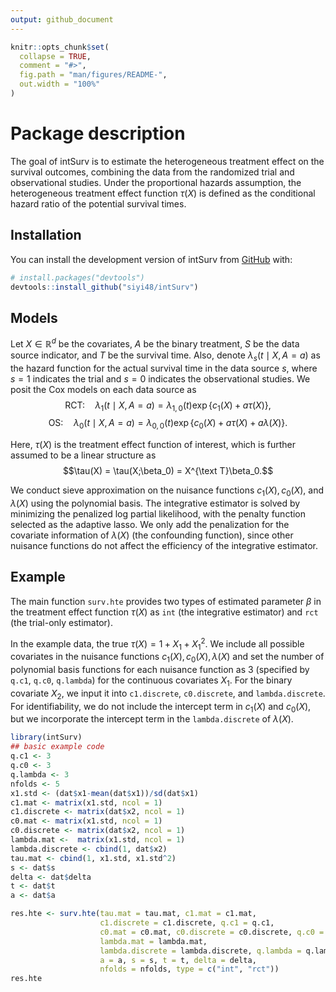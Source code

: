 ```yaml
---
output: github_document
---
```


<!-- README.md is generated from README.Rmd. Please edit that file -->

```r
knitr::opts_chunk$set(
  collapse = TRUE,
  comment = "#>",
  fig.path = "man/figures/README-",
  out.width = "100%"
)
```

# Package description

<!-- badges: start -->

<!-- badges: end -->

The goal of intSurv is to estimate the heterogeneous treatment effect on the survival outcomes, combining the data from the randomized trial and observational studies. Under the proportional hazards assumption, the heterogeneous treatment effect function $\tau(X)$ is defined as the conditional hazard ratio of the potential survival times.

## Installation

You can install the development version of intSurv from [GitHub](https://github.com/) with:

``` r
# install.packages("devtools")
devtools::install_github("siyi48/intSurv")
```

## Models

Let $X\in \mathbb{R}^d$ be the covariates, $A$ be the binary treatment, $S$ be the data source indicator, and $T$ be the survival time. Also, denote $\lambda_s(t\mid X, A=a)$ as the hazard function for the actual survival time in the data source $s$, where $s=1$ indicates the trial and $s=0$ indicates the observational studies. We posit the Cox models on each data source as $$\text{RCT:} \quad \lambda_1(t\mid X, A=a) =\lambda_{1,0}(t)\exp\{c_1(X) + a\tau(X)\},$$ $$\text{OS:} \quad \lambda_0(t\mid X, A=a) =\lambda_{0,0}(t)\exp\{c_0(X) + a\tau(X) + a\lambda(X)\}.$$

Here, $\tau(X)$ is the treatment effect function of interest, which is further assumed to be a linear structure as $$\tau(X) = \tau(X;\beta_0) = X^{\text T}\beta_0.$$

We conduct sieve approximation on the nuisance functions $c_1(X), c_0(X)$, and $\lambda(X)$ using the polynomial basis. The integrative estimator is solved by minimizing the penalized log partial likelihood, with the penalty function selected as the adaptive lasso. We only add the penalization for the covariate information of $\lambda(X)$ (the confounding function), since other nuisance functions do not affect the efficiency of the integrative estimator.

## Example

The main function `surv.hte` provides two types of estimated parameter $\beta$ in the treatment effect function $\tau(X)$ as `int` (the integrative estimator) and `rct` (the trial-only estimator).

In the example data, the true $\tau(X) = 1 + X_1 + X_1^2$. We include all possible covariates in the nuisance functions $c_1(X), c_0(X),\lambda(X)$ and set the number of polynomial basis functions for each nuisance function as $3$ (specified by `q.c1`, `q.c0`, `q.lambda`) for the continuous covariates $X_1$. For the binary covariate $X_2$, we input it into `c1.discrete`, `c0.discrete`, and `lambda.discrete`. For identifiability, we do not include the intercept term in $c_1(X)$ and $c_0(X)$, but we incorporate the intercept term in the `lambda.discrete` of $\lambda(X)$. 

```r
library(intSurv)
## basic example code
q.c1 <- 3
q.c0 <- 3
q.lambda <- 3
nfolds <- 5
x1.std <- (dat$x1-mean(dat$x1))/sd(dat$x1)
c1.mat <- matrix(x1.std, ncol = 1)
c1.discrete <- matrix(dat$x2, ncol = 1)
c0.mat <- matrix(x1.std, ncol = 1)
c0.discrete <- matrix(dat$x2, ncol = 1)
lambda.mat <-  matrix(x1.std, ncol = 1)
lambda.discrete <- cbind(1, dat$x2)
tau.mat <- cbind(1, x1.std, x1.std^2)
s <- dat$s
delta <- dat$delta
t <- dat$t
a <- dat$a

res.hte <- surv.hte(tau.mat = tau.mat, c1.mat = c1.mat,
                    c1.discrete = c1.discrete, q.c1 = q.c1,
                    c0.mat = c0.mat, c0.discrete = c0.discrete, q.c0 = q.c0,
                    lambda.mat = lambda.mat,
                    lambda.discrete = lambda.discrete, q.lambda = q.lambda,
                    a = a, s = s, t = t, delta = delta,
                    nfolds = nfolds, type = c("int", "rct"))
res.hte
```
